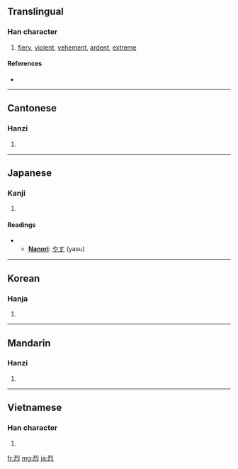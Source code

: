 ==Translingual==

===Han character===
{{Han char|rn=86|rad=火|as=06|sn=10|four=1233<sub>0</sub>|canj=一弓火 (MNF)}}

# [[fiery]], [[violent]], [[vehement]], [[ardent]], [[extreme]]

====References====
* {{Han ref|kx=0669.160|dkj=18987|dj=1078.210|hdz=32201.120|uh=70C8|ud=28872|bh=AF50|bd=44880}}

----

==Cantonese==

===Hanzi===
{{yue-hanzi|jyut=|y=lit6}}

# {{defn|Cantonese|sort=火06}}

----

==Japanese==

===Kanji===
{{ja-kanji|grade=c|rs=火06}}

# {{defn|Japanese}}

====Readings====
{{ja-readings|on=[[れつ]] (retsu)|kun=[[はげしい]] (hageshii)}}
** '''[[Nanori]]''': [[やす]] (yasu)

----

==Korean==

===Hanja===
{{ko-hanja|hangeul=렬>열|eumhun=|rv=ryeol>yeol|mr=ryŏl>yŏl|y=lyel>yel}}

# {{defn|Korean|sort=火06}}

----

==Mandarin==

===Hanzi===
{{cmn-hanzi|pin=[[liè]] ([[lie4]]), [[yàng]] ([[yang4]])|wg=lieh<sup>4</sup>, yang<sup>4</sup>}}

# {{defn|Mandarin|sort=火06}}

----

==Vietnamese==

===Han character===
{{vi-hantu|[[liệt]], [[lét]], [[lẹt]], [[lết]], [[lướt]], [[rét]], [[rẹt]], [[riệt]]|rs=火06}}

# {{defn|Vietnamese|sort=火06}}

[[fr:烈]]
[[mg:烈]]
[[ja:烈]]